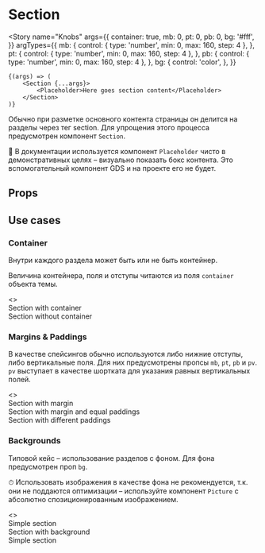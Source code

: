 

<Meta title="Components / Helpers / Section" component={Section} />

# Section

<Story
    name="Knobs"
    args={{
        container: true,
        mb: 0,
        pt: 0,
        pb: 0,
        bg: '#fff',
    }}
    argTypes={{
        mb: {
            control: { type: 'number', min: 0, max: 160, step: 4 },
        },
        pt: {
            control: { type: 'number', min: 0, max: 160, step: 4 },
        },
        pb: {
            control: { type: 'number', min: 0, max: 160, step: 4 },
        },
        bg: {
            control: 'color',
        },
    }}
>
    {(args) => (
        <Section {...args}>
            <Placeholder>Here goes section content</Placeholder>
        </Section>
    )}
</Story>

Обычно при разметке основного контента страницы он делится на разделы через тег section. Для упрощения этого процесса предусмотрен компонент `Section`.

💬 В документации используется компонент `Placeholder` чисто в демонстративных целях – визуально показать бокс контента. Это вспомогательный компонент GDS и на проекте его не будет.

## Props

<Props of={Section} />

## Use cases

### Container

Внутри каждого раздела может быть или не быть контейнер.

Величина контейнера, поля и отступы читаются из поля `container` объекта темы.

<Preview>
    <Story name="Container">
        <>
            <Section mb={scale(2)}>
                <Placeholder>Section with container</Placeholder>
            </Section>
            <Section container={false}>
                <Placeholder>Section without container</Placeholder>
            </Section>
        </>
    </Story>
</Preview>

### Margins & Paddings

В качестве спейсингов обычно используются либо нижние отступы, либо вертикальные поля. Для них предусмотрены пропсы `mb`, `pt`, `pb` и `pv`. `pv` выступает в качестве шортката для указания равных вертикальных полей.

<Preview>
    <Story name="Margins & Paddings">
        <>
            <Section mb={scale(2)}>
                <Placeholder>Section with margin</Placeholder>
            </Section>
            <Section mb={scale(2)} pv={scale(2)}>
                <Placeholder>Section with margin and equal paddings</Placeholder>
            </Section>
            <Section pt={scale(4)} pb={scale(2)}>
                <Placeholder>Section with different paddings</Placeholder>
            </Section>
        </>
    </Story>
</Preview>

### Backgrounds

Типовой кейс – использование разделов с фоном. Для фона предусмотрен проп `bg`.

⏱ Использовать изображения в качестве фона не рекомендуется, т.к. они не поддаются оптимизации – используйте компонент `Picture` с абсолютно спозиционированным изображением.

<Preview>
    <Story name="Backgrounds">
        <>
            <Section mb={scale(2)}>
                <Placeholder>Simple section</Placeholder>
            </Section>
            <Section mb={scale(2)} pv={scale(2)} bg={baseTheme.colors.grey20}>
                <Placeholder>Section with background</Placeholder>
            </Section>
            <Section>
                <Placeholder>Simple section</Placeholder>
            </Section>
        </>
    </Story>
</Preview>
